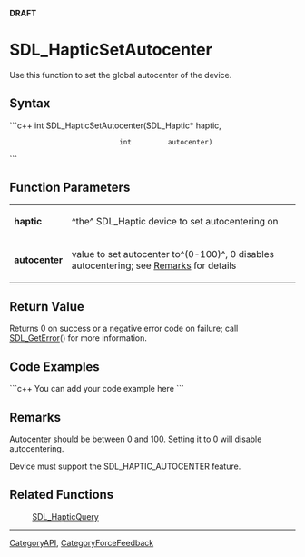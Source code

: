 <!-- pragma section-numbers off -->
<!-- pragma disable-camelcase -->
'''DRAFT'''

= SDL_HapticSetAutocenter =
Use this function to set the global autocenter of the device.


== Syntax ==
```c++
int SDL_HapticSetAutocenter(SDL_Haptic* haptic,
                            int         autocenter)
```

== Function Parameters ==
{|
|'''haptic'''
|^the^ SDL_Haptic device to set autocentering on
|-
|'''autocenter'''
|value to set autocenter to^(0-100)^, 0 disables autocentering; see [[#Remarks|Remarks]] for details
|}

== Return Value ==
Returns 0 on success or a negative error code on failure; call [[SDL_GetError]]() for more information.

== Code Examples ==
```c++
You can add your code example here
```

== Remarks ==
Autocenter should be between 0 and 100. Setting it to 0 will disable autocentering. <!-- <span style="color: green;">This is redundant w/ the FP section and could all be contained there (as shown). Should it be removed from here?</span> -->

Device must support the SDL_HAPTIC_AUTOCENTER feature.

== Related Functions ==
:[[SDL_HapticQuery]]

----
[[CategoryAPI]], [[CategoryForceFeedback]]
